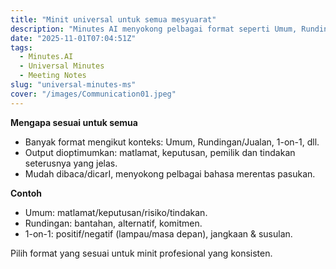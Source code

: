 ```yaml
---
title: "Minit universal untuk semua mesyuarat"
description: "Minutes AI menyokong pelbagai format seperti Umum, Rundingan/Jualan dan 1-on-1 untuk output dioptimumkan."
date: "2025-11-01T07:04:51Z"
tags:
  - Minutes.AI
  - Universal Minutes
  - Meeting Notes
slug: "universal-minutes-ms"
cover: "/images/Communication01.jpeg"
---
```


**Mengapa sesuai untuk semua**
- Banyak format mengikut konteks: Umum, Rundingan/Jualan, 1-on-1, dll.
- Output dioptimumkan: matlamat, keputusan, pemilik dan tindakan seterusnya yang jelas.
- Mudah dibaca/dicarI, menyokong pelbagai bahasa merentas pasukan.

**Contoh**
- Umum: matlamat/keputusan/risiko/tindakan.
- Rundingan: bantahan, alternatif, komitmen.
- 1-on-1: positif/negatif (lampau/masa depan), jangkaan & susulan.

Pilih format yang sesuai untuk minit profesional yang konsisten.
